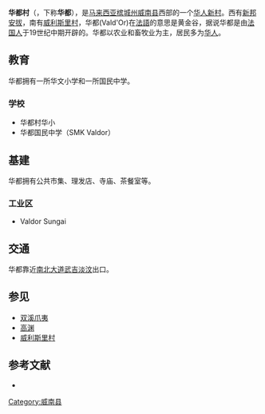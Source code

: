 {{Infobox Settlement
|official_name=华都
|other_name=Valdor
|website                 =http://www.mpsp.gov.my
|settlement_type=[[华人新村|华人新村]]
|pushpin_map=Penang2#Malaysia West#Malaysia
|latd=5
|longd=100
|pushpin_label_position=right
|latm=15
|latNS=N
|longm=30
|longEW=E
|lats=0
|longs=0
|pushpin_map_caption=华都在[[槟城州|槟城州]][[马来西亚半岛|马来西亚半岛]]和[[马来西亚|马来西亚]]的位置
|coordinates_region=MY
|subdivision_name={{MAS}}
|subdivision_name1={{flag|Penang}}
|coordinates_display=title
|subdivision_type=[[世界政区索引|国家]]
|subdivision_type1=[[马来西亚州|州属]]
|subdivision_type2=[[马来西亚县份|县]]
|subdivision_name2=[[威南县|威南县]]
|leader_name=[[威省市议会|威省市议会]]
|leader_name1=[[卡斯杜丽拉妮|卡斯杜丽拉妮]]（[[希盟|希盟]][[民主行动党_(马来西亚)|行动党]]）
|leader_name2=[[吴俊益|吴俊益]]（[[希盟|希盟]][[人民公正党|公正党]]）
|leader_name3=罗查里
|leader_title=[[大马地方政府|地方政府]]|leader_title1=[[峇都交湾国会议席|峇都交湾国会议席]]
|leader_title2=[[2018年马来西亚各州议会选举成绩列表|武吉淡汶州议席]]
|leader_title3=主席
|timezone=[[马来西亚标准时间|马来西亚标准时间]]
|utc_offset=+8
|timezone_DST=无
|postal_code_type=[[马来西亚邮编|邮编]]
|postal_code=14200
}}

'''华都村'''（{{lang-ms|Valdor}}，下称'''华都'''），是[[马来西亚|马来西亚]][[槟城州|槟城州]][[威南县|威南县]]西部的一个[[华人新村|华人新村]]。西有[[新邦安拔|新邦安拔]]，南有[[威利斯里村|威利斯里村]]，华都(Vald'Or)在[[法語|法語]]的意思是黄金谷，据说华都是由[[法国人|法国人]]于19世纪中期开辟的。华都以农业和畜牧业为主，居民多为[[马来西亚华人|华人]]。

== 教育 ==
华都拥有一所华文小学和一所国民中学。
=== 学校 ===
* 华都村华小
* 华都国民中学（SMK Valdor）

== 基建 ==
华都拥有公共市集、理发店、寺庙、茶餐室等。

=== 工业区 ===
* Valdor Sungai

== 交通 ==
华都靠近[[南北大道|南北大道]][[武吉淡汶|武吉淡汶]]出口。

== 参见 ==
{{Portal box|马来西亚}}
*[[双溪爪夷|双溪爪夷]]
*[[高渊|高渊]]
*[[威利斯里村|威利斯里村]]

== 参考文献 ==
{{reflist}}
*{{cite web|url=http://www.world-gazetteer.com/wg.php?）x=&men=gcis&lng=en&des=gamelan&dat=32&geo=-152&srt=pnan&col=ohdq&pt=c&va=x|title=Malaysia: largest cities and towns and statistics of their population|work=World Gazetteer|accessdate=2010-10-31}}{{dead link|date=2017年11月 |bot=InternetArchiveBot |fix-attempted=yes }}
{{槟城地理小作品}}
{{槟城州}}
[[Category:威南县|Category:威南县]]
